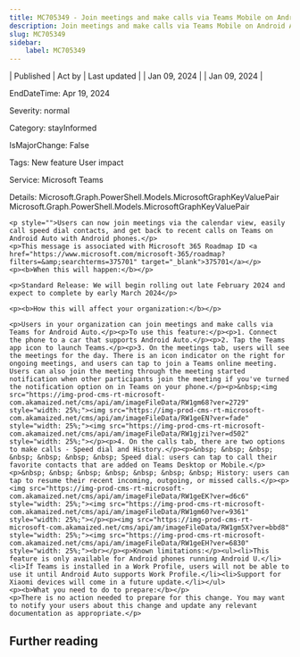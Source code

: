 ```yaml
---
title: MC705349 - Join meetings and make calls via Teams Mobile on Android Auto
description: Join meetings and make calls via Teams Mobile on Android Auto
slug: MC705349
sidebar:
    label: MC705349
---
```



| Published | Act by | Last updated |
| Jan 09, 2024 |  | Jan 09, 2024 |

EndDateTime: Apr 19, 2024

Severity: normal

Category: stayInformed

IsMajorChange: False

Tags: New feature User impact

Service: Microsoft Teams

Details: Microsoft.Graph.PowerShell.Models.MicrosoftGraphKeyValuePair Microsoft.Graph.PowerShell.Models.MicrosoftGraphKeyValuePair

```
<p style="">Users can now join meetings via the calendar view, easily call speed dial contacts, and get back to recent calls on Teams on Android Auto with Android phones.</p>
<p>This message is associated with Microsoft 365 Roadmap ID <a href="https://www.microsoft.com/microsoft-365/roadmap?filters=&amp;searchterms=375701" target="_blank">375701</a></p>
<p><b>When this will happen:</b></p>

<p>Standard Release: We will begin rolling out late February 2024 and expect to complete by early March 2024</p>

<p><b>How this will affect your organization:</b></p>

<p>Users in your organization can join meetings and make calls via Teams for Android Auto.</p><p>To use this feature:</p><p>1. Connect the phone to a car that supports Android Auto.</p><p>2. Tap the Teams app icon to launch Teams.</p><p>3. On the meetings tab, users will see the meetings for the day. There is an icon indicator on the right for ongoing meetings, and users can tap to join a Teams online meeting. Users can also join the meeting through the meeting started notification when other participants join the meeting if you've turned the notification option on in Teams on your phone.</p><p>&nbsp;<img src="https://img-prod-cms-rt-microsoft-com.akamaized.net/cms/api/am/imageFileData/RW1gm68?ver=2729" style="width: 25%;"><img src="https://img-prod-cms-rt-microsoft-com.akamaized.net/cms/api/am/imageFileData/RW1geEN?ver=fade" style="width: 25%;"><img src="https://img-prod-cms-rt-microsoft-com.akamaized.net/cms/api/am/imageFileData/RW1gjzi?ver=d502" style="width: 25%;"></p><p>4. On the calls tab, there are two options to make calls - Speed dial and History.</p><p>&nbsp; &nbsp; &nbsp; &nbsp; &nbsp; &nbsp; &nbsp; Speed dial: users can tap to call their favorite contacts that are added on Teams Desktop or Mobile.</p><p>&nbsp; &nbsp; &nbsp; &nbsp; &nbsp; &nbsp; &nbsp; History: users can tap to resume their recent incoming, outgoing, or missed calls.</p><p><img src="https://img-prod-cms-rt-microsoft-com.akamaized.net/cms/api/am/imageFileData/RW1geEK?ver=d6c6" style="width: 25%;"><img src="https://img-prod-cms-rt-microsoft-com.akamaized.net/cms/api/am/imageFileData/RW1gm60?ver=9361" style="width: 25%;"></p><p><img src="https://img-prod-cms-rt-microsoft-com.akamaized.net/cms/api/am/imageFileData/RW1gm5X?ver=bbd8" style="width: 25%;"><img src="https://img-prod-cms-rt-microsoft-com.akamaized.net/cms/api/am/imageFileData/RW1geEH?ver=6830" style="width: 25%;"><br></p><p>Known limitations:</p><ul><li>This feature is only available for Android phones running Android U.</li><li>If Teams is installed in a Work Profile, users will not be able to use it until Android Auto supports Work Profile.</li><li>Support for Xiaomi devices will come in a future update.</li></ul>
<p><b>What you need to do to prepare:</b></p>
<p>There is no action needed to prepare for this change. You may want to notify your users about this change and update any relevant documentation as appropriate.</p>
```

## Further reading

